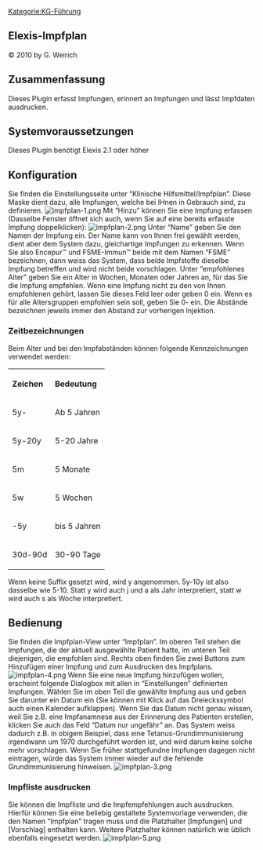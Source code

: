 [[Kategorie:KG-Führung]]
== Elexis-Impfplan ==
© 2010 by G. Weirich
== Zusammenfassung ==
Dieses Plugin erfasst Impfungen, erinnert an Impfungen und lässt Impfdaten ausdrucken.
== Systemvoraussetzungen ==
Dieses Plugin benötigt Elexis 2.1 oder höher
== Konfiguration ==
Sie finden die Einstellungsseite unter “Klinische Hilfsmittel/Impfplan”. Diese Maske dient dazu, alle Impfungen, welche bei IHnen in Gebrauch sind, zu definieren.
[[File:impfplan-1.png|frame|none]]
Mit “Hinzu” können Sie eine Impfung erfassen (Dasselbe Fenster öffnet sich auch, wenn Sie auf eine bereits erfasste Impfung doppelklicken):
[[File:impfplan-2.png|frame|none]]
Unter “Name” geben Sie den Namen der Impfung ein. Der Name kann von Ihnen frei gewählt werden, dient aber dem System dazu, gleichartige Impfungen zu erkennen. Wenn Sie also Encepur™ und FSME-Immun™ beide mit dem Namen “FSME” bezeichnen, dann weiss das System, dass beide Impfstoffe dieselbe Impfung betreffen und wird nicht beide vorschlagen.
Unter “empfohlenes Alter” geben Sie ein Alter in Wochen, Monaten oder Jahren an, für das Sie die Impfung empfehlen. Wenn eine Impfung nicht zu den von Ihnen empfohlenen gehört, lassen Sie dieses Feld leer oder geben 0 ein. Wenn es für alle Altersgruppen empfohlen sein soll, geben Sie 0- ein.
Die Abstände bezeichnen jeweils immer den Abstand zur vorherigen Injektion.
=== Zeitbezeichnungen ===
Beim Alter und bei den Impfabständen können folgende Kennzeichnungen verwendet werden:
<table>
<tr class="header">
<th align="left">Zeichen</th>
<th align="left">Bedeutung</th>
</tr>
<tr class="odd">
<td align="left">5y-</td>
<td align="left">Ab 5 Jahren</td>
</tr>
<tr class="even">
<td align="left">5y-20y</td>
<td align="left">5-20 Jahre</td>
</tr>
<tr class="odd">
<td align="left">5m</td>
<td align="left">5 Monate</td>
</tr>
<tr class="even">
<td align="left">5w</td>
<td align="left">5 Wochen</td>
</tr>
<tr class="odd">
<td align="left">-5y</td>
<td align="left">bis 5 Jahren</td>
</tr>
<tr class="even">
<td align="left">30d-90d</td>
<td align="left">30-90 Tage</td>
</tr>
</table>
Wenn keine Suffix gesetzt wird, wird y angenommen. 5y-10y ist also dasselbe wie 5-10. Statt y wird auch j und a als Jahr interpretiert, statt w wird auch s als Woche interpretiert.
== Bedienung ==
Sie finden die Impfplan-View unter “Impfplan”. Im oberen Teil stehen die Impfungen, die der aktuell ausgewählte Patient hatte, im unteren Teil diejenigen, die empfohlen sind. Rechts oben finden Sie zwei Buttons zum Hinzufügen einer Impfung und zum Ausdrucken des Impfplans.
[[File:impfplan-4.png|frame|none]]
Wenn Sie eine neue Impfung hinzufügen wollen, erscheint folgende Dialogbox mit allen in “Einstellungen” definierten Impfungen. Wählen Sie im oben Teil die gewählte Impfung aus und geben Sie darunter ein Datum ein (Sie können mit Klick auf das Dreieckssymbol auch einen Kalender aufklappen). Wenn Sie das Datum nicht genau wissen, weil Sie z.B. eine Impfanamnese aus der Erinnerung des Patienten erstellen, klicken Sie auch das Feld “Datum nur ungefähr” an. Das System weiss dadurch z.B. in obigem Beispiel, dass eine Tetanus-Grundimmunisierung irgendwann um 1970 durchgeführt worden ist, und wird darum keine solche mehr vorschlagen. Wenn Sie früher stattgefundne Impfungen dagegen nicht eintragen, würde das System immer wieder auf die fehlende Grundimmunisierung hinweisen.
[[File:impfplan-3.png|frame|none]]
=== Impfliste ausdrucken ===
Sie können die Impfliste und die Impfempfehlungen auch ausdrucken. Hierfür können Sie eine beliebig gestaltete Systemvorlage verwenden, die den Namen “Impfplan” tragen muss und die Platzhalter [Impfungen] und [Vorschlag] enthalten kann. Weitere Platzhalter können natürlich wie üblich ebenfalls eingesetzt werden.
[[File:impfplan-5.png|frame|none]]
{{PluginInfo
|plugin=ch.elexis.impfplan
| eingelesen=von /elexis-addons/ch.elexis.impfplan/doc/elexis-impfplan.textile am 29.03.2013
| name=Impfkontrolle und Impfempfehlungen
| description=Ein Plugin zum Verwalten von Impfungen und erstellen von Impfempfehlungen, sowie Drucken von Impfausweisen
| category=feature
| license=EPL
| first_commit_date=2010-05-13
| first_commit_author=gerry.weirich
| responsible=support@medelexis.ch
| type=KG-Führung
}}
